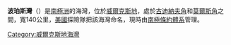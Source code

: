 {{unreferenced|time=2013-10-27T04:56:21+00:00}}
{{coord|66|30|S|128|30|E|display=title}}

'''波珀斯灣'''（{{lang-en|Porpoise Bay}}）是[[南極洲|南極洲]]的海灣，位於[[威爾克斯地|威爾克斯地]]，處於[[古迪納夫角|古迪納夫角]]和[[莫爾斯角|莫爾斯角]]之間，寬140公里，[[美國|美國]]探險隊把該海灣命名，現時由[[南極條約體系|南極條約體系]]管理。

{{DEFAULTSORT:Porpoise Bay}}
[[Category:威爾克斯地海灣|Category:威爾克斯地海灣]]


{{WilkesLand-geo-stub}}